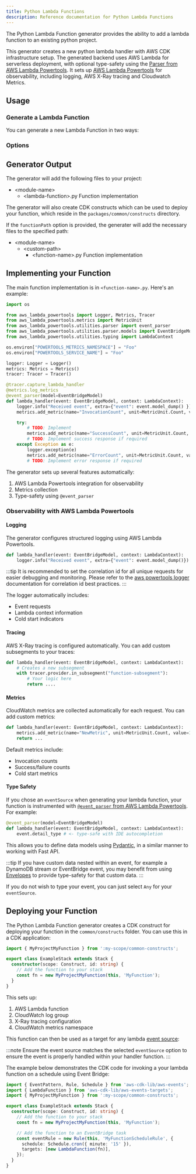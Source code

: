 ```yaml
---
title: Python Lambda Functions
description: Reference documentation for Python Lambda Functions
---
```



The Python Lambda Function generator provides the ability to add a lambda function to an existing python project.

This generator creates a new python lambda handler with AWS CDK infrastructure setup. The generated backend uses AWS Lambda for serverless deployment, with optional type-safety using the [Parser from AWS Lambda Powertools](https://docs.powertools.aws.dev/lambda/python/latest/utilities/parser/). It sets up [AWS Lambda Powertools](https://docs.powertools.aws.dev/lambda/python/latest/) for observability, including logging, AWS X-Ray tracing and Cloudwatch Metrics.

## Usage

### Generate a Lambda Function

You can generate a new Lambda Function in two ways:

<RunGenerator generator="py#lambda-function" />

### Options

<GeneratorParameters generator="py#lambda-function" />

## Generator Output

The generator will add the following files to your project:

<FileTree>

- \<module-name>
  - \<lambda-function>.py Function implementation

</FileTree>

The generator will also create CDK constructs which can be used to deploy your function, which reside in the `packages/common/constructs` directory.

If the `functionPath` option is provided, the generater will add the necessary files to the specified path:

<FileTree>

- \<module-name>
  - \<custom-path>
    - \<function-name>.py Function implementation

</FileTree>

## Implementing your Function

The main function implementation is in `<function-name>.py`. Here's an example:

```python
import os

from aws_lambda_powertools import Logger, Metrics, Tracer
from aws_lambda_powertools.metrics import MetricUnit
from aws_lambda_powertools.utilities.parser import event_parser
from aws_lambda_powertools.utilities.parser.models import EventBridgeModel
from aws_lambda_powertools.utilities.typing import LambdaContext

os.environ["POWERTOOLS_METRICS_NAMESPACE"] = "Foo"
os.environ["POWERTOOLS_SERVICE_NAME"] = "Foo"

logger: Logger = Logger()
metrics: Metrics = Metrics()
tracer: Tracer = Tracer()

@tracer.capture_lambda_handler
@metrics.log_metrics
@event_parser(model=EventBridgeModel)
def lambda_handler(event: EventBridgeModel, context: LambdaContext):
    logger.info("Received event", extra={"event": event.model_dump() })
    metrics.add_metric(name="InvocationCount", unit=MetricUnit.Count, value=1)

    try:
        # TODO: Implement
        metrics.add_metric(name="SuccessCount", unit=MetricUnit.Count, value=1)
        # TODO: Implement success response if required
    except Exception as e:
        logger.exception(e)
        metrics.add_metric(name="ErrorCount", unit=MetricUnit.Count, value=1)
        # TODO: Implement error response if required
```

The generator sets up several features automatically:

1. AWS Lambda Powertools integration for observability
2. Metrics collection
3. Type-safety using `@event_parser`

### Observability with AWS Lambda Powertools

#### Logging

The generator configures structured logging using AWS Lambda Powertools.

```python
def lambda_handler(event: EventBridgeModel, context: LambdaContext):
    logger.info("Received event", extra={"event": event.model_dump()})
```

:::tip
It is recommended to set the correlation id for all unique requests for easier debugging and monitoring. Please refer to the [aws powertools logger](https://docs.powertools.aws.dev/lambda/python/2.22.0/core/logger/#setting-a-correlation-id) documentation for correlation id best practices.
:::

The logger automatically includes:

- Event requests
- Lambda context information
- Cold start indicators

#### Tracing

AWS X-Ray tracing is configured automatically. You can add custom subsegments to your traces:

```python
def lambda_handler(event: EventBridgeModel, context: LambdaContext):
    # Creates a new subsegment
    with tracer.provider.in_subsegment("function-subsegment"):
        # Your logic here
        return ....
```

#### Metrics

CloudWatch metrics are collected automatically for each request. You can add custom metrics:

```python
def lambda_handler(event: EventBridgeModel, context: LambdaContext):
    metrics.add_metric(name="NewMetric", unit=MetricUnit.Count, value=1)
    return ...
```

Default metrics include:

- Invocation counts
- Success/failure counts
- Cold start metrics

#### Type Safety

If you chose an `eventSource` when generating your lambda function, your function is instrumented with [`@event_parser` from AWS Lambda Powertools](https://docs.powertools.aws.dev/lambda/python/latest/utilities/parser/). For example:

```python {3}
@event_parser(model=EventBridgeModel)
def lambda_handler(event: EventBridgeModel, context: LambdaContext):
    event.detail_type # <- type-safe with IDE autocompletion
```

This allows you to define data models using [Pydantic](https://docs.pydantic.dev/latest/), in a similar manner to working with <Link path="guides/fastapi">Fast API</Link>.

:::tip
If you have custom data nested within an event, for example a DynamoDB stream or EventBridge event, you may benefit from using [Envelopes](https://docs.powertools.aws.dev/lambda/python/latest/utilities/parser/#envelopes) to provide type-safety for that custom data.
:::

If you do not wish to type your event, you can just select `Any` for your `eventSource`.

## Deploying your Function

The Python Lambda Function generator creates a CDK construct for deploying your function in the `common/constructs` folder. You can use this in a CDK application:

```ts
import { MyProjectMyFunction } from ':my-scope/common-constructs';

export class ExampleStack extends Stack {
  constructor(scope: Construct, id: string) {
    // Add the function to your stack
    const fn = new MyProjectMyFunction(this, 'MyFunction');
  }
}
```

This sets up:

1. AWS Lambda function
2. CloudWatch log group
3. X-Ray tracing configuration
4. CloudWatch metrics namespace

This function can then be used as a target for any lambda [event source](https://docs.powertools.aws.dev/lambda/python/latest/utilities/parser/):

:::note
Ensure the event source matches the selected `eventSource` option to ensure the event is properly handled within your handler function.
:::

The example below demonstrates the CDK code for invoking a your lambda function on a schedule using Event Bridge:

```ts
import { EventPattern, Rule, Schedule } from 'aws-cdk-lib/aws-events';
import { LambdaFunction } from 'aws-cdk-lib/aws-events-targets';
import { MyProjectMyFunction } from ':my-scope/common-constructs';

export class ExampleStack extends Stack {
  constructor(scope: Construct, id: string) {
    // Add the function to your stack
    const fn = new MyProjectMyFunction(this, 'MyFunction');

    // Add the function to an EventBridge task
    const eventRule = new Rule(this, 'MyFunctionScheduleRule', {
      schedule: Schedule.cron({ minute: '15' }),
      targets: [new LambdaFunction(fn)],
    });
  }
}
```
